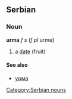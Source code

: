 ==Serbian==
===Noun===
'''urma''' ''f s'' (''f pl'' urme)
#a [[date]] (fruit)
====See also====
*[[урма]]
[[Category:Serbian nouns]]